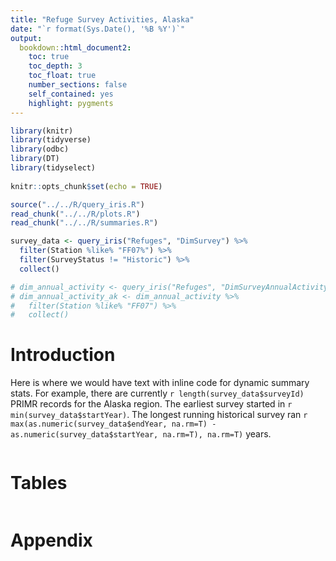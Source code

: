 ```yaml
---
title: "Refuge Survey Activities, Alaska" 
date: "`r format(Sys.Date(), '%B %Y')`"
output: 
  bookdown::html_document2:
    toc: true
    toc_depth: 3
    toc_float: true
    number_sections: false
    self_contained: yes
    highlight: pygments
---
```



```r
library(knitr)
library(tidyverse)
library(odbc)
library(DT)
library(tidyselect)
  
knitr::opts_chunk$set(echo = TRUE)

source("../../R/query_iris.R")
read_chunk("../../R/plots.R")
read_chunk("../../R/summaries.R")
```

```r

survey_data <- query_iris("Refuges", "DimSurvey") %>%
  filter(Station %like% "FF07%") %>%
  filter(SurveyStatus != "Historic") %>%
  collect()

# dim_annual_activity <- query_iris("Refuges", "DimSurveyAnnualActivity")
# dim_annual_activity_ak <- dim_annual_activity %>%
#   filter(Station %like% "FF07") %>%
#   collect()


```


# Introduction

Here is where we would have text with inline code for dynamic summary stats. For example, there are currently `r length(survey_data$surveyId)` PRIMR records for the Alaska region. The earliest survey started in `r min(survey_data$startYear)`. The longest running historical survey ran `r max(as.numeric(survey_data$endYear, na.rm=T) - as.numeric(survey_data$startYear, na.rm=T), na.rm=T)` years.

```r
```


# Tables

```r
```

# Appendix

```r
```
